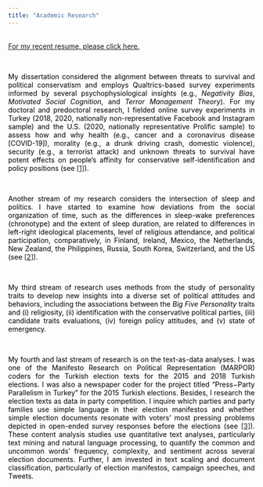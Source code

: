 ```yaml
---
title: "Academic Research"
---
```

<!-- Global site tag (gtag.js) - Google Analytics -->
<script async src="https://www.googletagmanager.com/gtag/js?id=UA-166011945-1"></script>
<script>
  window.dataLayer = window.dataLayer || [];
  function gtag(){dataLayer.push(arguments);}
  gtag('js', new Date());

  gtag('config', 'UA-166011945-1');
</script>


<style>
body {
text-align: justify}
</style>

<br>
<a href="https://www.dropbox.com/s/f0bvpugdyl4e7yz/CV.pdf?dl=0">For my recent resume, please click here. </a>


<br>
<p style="color:black"> My dissertation considered the alignment between threats to survival and political conservatism and employs Qualtrics-based survey experiments informed by several psychophysiological insights (e.g., <i>Negativity Bias</i>, <i>Motivated Social Cognition</i>, and <i>Terror Management Theory</i>). For my doctoral and predoctoral research, I fielded online survey experiments in Turkey (2018, 2020, nationally non-representative Facebook and Instagram sample) and the U.S. (2020, nationally representative Prolific sample) to assess how and why health (e.g., cancer and a coronavirus disease [COVID-19]), morality (e.g., a drunk driving crash, domestic violence), security (e.g., a terrorist attack) and unknown threats to survival have potent effects on people’s affinity for conservative self-identification and policy positions (see <a href="https://doi.org/10.1080/09546553.2022.2060081">[1]</a>). </p>

<br>
<p style="color:black"> Another stream of my research considers the intersection of sleep and politics. I have started to examine how deviations from the social organization of time, such as the differences in sleep-wake preferences (chronotype) and the extent of sleep duration, are related to differences in left-right ideological placements, level of religious attendance, and political participation, comparatively, in Finland, Ireland, Mexico, the Netherlands, New Zealand, the Philippines, Russia, South Korea, Switzerland, and the US (see <a href="https://doi.org/10.1016/j.electstud.2022.102491">[2]</a>). </p>

<br> 
<p style="color:black"> My third stream of research uses methods from the study of personality traits to develop new insights into a diverse set of political attitudes and behaviors, including the associations between the <i>Big Five Personality</i> traits and (i) religiosity, (ii) identification with the conservative political parties, (iii) candidate traits evaluations, (iv) foreign policy attitudes, and (v) state of emergency. </p>
 
<br>
<p style="color:black"> My fourth and last stream of research is on the text-as-data analyses. I was one of the Manifesto Research on Political Representation (MARPOR) coders for the Turkish election texts for the 2015 and 2018 Turkish elections. I was also a newspaper coder for the project titled "Press−Party Parallelism in Turkey" for the 2015 Turkish elections. Besides, I research the election texts as data in party competition. I inquire which parties and party families use simple language in their election manifestos and whether simple election documents resonate with voters’ most pressing problems depicted in open-ended survey responses before the elections (see <a href="https://books.google.com.tr/books?id=C3NKEAAAQBAJ&lpg=PT12&ots=PeroulwhJ7&dq=info%3AyPFgPM2Z3NQJ%3Ascholar.google.com&lr&pg=PP1#v=onepage&q&f=false)">[3]</a>). These content analysis studies use quantitative text analyses, particularly text mining and natural language processing, to quantify the common and uncommon words’ frequency, complexity, and sentiment across several election documents. Further, I am invested in text scaling and document classification, particularly of election manifestos, campaign speeches, and Tweets. </p> 

<!--
<button class="btn btn-primary" data-toggle="collapse" data-target="#Spectra">To access to my recent resume, please click.</button> 
<div id="Spectra" class="collapse">    
<object data="CV.pdf" width="750px" height="750px">
    <embed src="CV.pdf">
    </embed>
</object>
</div>
--> 
